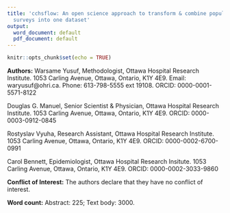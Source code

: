 ```yaml
---
title: 'cchsflow: An open science approach to transform & combine population health
  surveys into one dataset'
output:
  word_document: default
  pdf_document: default
---
```


```r
knitr::opts_chunk$set(echo = TRUE)
```

**Authors:** 
Warsame Yusuf, Methodologist, Ottawa Hospital Research Institute. 1053 Carling Avenue, Ottawa, Ontario, K1Y 4E9. Email: waryusuf@ohri.ca. Phone: 613-798-5555 ext 19108. ORCID: 0000-0001-5571-8122

Douglas G. Manuel, Senior Scientist & Physician, Ottawa Hospital Research Institute. 1053 Carling Avenue, Ottawa, Ontario, K1Y 4E9. ORCID: 0000-0003-0912-0845

Rostyslav Vyuha, Research Assistant, Ottawa Hospital Research Institute. 1053 Carling Avenue, Ottawa, Ontario, K1Y 4E9. ORCID: 0000-0002-6700-0991

Carol Bennett, Epidemiologist, Ottawa Hospital Research Insitute. 1053 Carling Avenue, Ottawa, Ontario, K1Y 4E9. ORCID: 0000-0002-3033-9860

**Conflict of Interest:** The authors declare that they have no conflict of interest.

**Word count:** Abstract: 225; Text body: 3000.